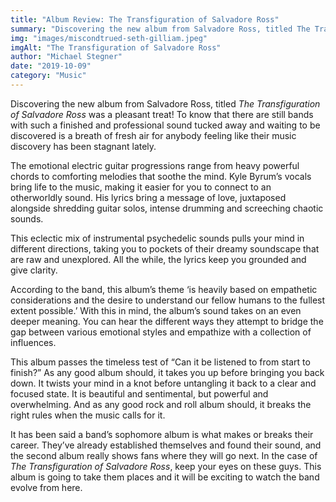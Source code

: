```yaml
---
title: "Album Review: The Transfiguration of Salvadore Ross"
summary: "Discovering the new album from Salvadore Ross, titled The Transfiguration of Salvadore Ross was a pleasant treat!"
img: "images/miscondtrued-seth-gilliam.jpeg"
imgAlt: "The Transfiguration of Salvadore Ross"
author: "Michael Stegner"
date: "2019-10-09"
category: "Music"
---
```

Discovering the new album from Salvadore Ross, titled *The Transfiguration of Salvadore Ross* was a pleasant treat! To know that there are still bands with such a finished and professional sound tucked away and waiting to be discovered is a breath of fresh air for anybody feeling like their music discovery has been stagnant lately.

The emotional electric guitar progressions range from heavy powerful chords to comforting melodies that soothe the mind. Kyle Byrum’s vocals bring life to the music, making it easier for you to connect to an otherworldly sound. His lyrics bring a message of love, juxtaposed alongside shredding guitar solos, intense drumming and screeching chaotic sounds.

This eclectic mix of instrumental psychedelic sounds pulls your mind in different directions, taking you to pockets of their dreamy soundscape that are raw and unexplored. All the while, the lyrics keep you grounded and give clarity.

According to the band, this album’s theme ‘is heavily based on empathetic considerations and the desire to understand our fellow humans to the fullest extent possible.’ With this in mind, the album’s sound takes on an even deeper meaning. You can hear the different ways they attempt to bridge the gap between various emotional styles and empathize with a collection of influences.

This album passes the timeless test of “Can it be listened to from start to finish?” As any good album should, it takes you up before bringing you back down. It twists your mind in a knot before untangling it back to a clear and focused state. It is beautiful and sentimental, but powerful and overwhelming. And as any good rock and roll album should, it breaks the right rules when the music calls for it.

It has been said a band’s sophomore album is what makes or breaks their career. They’ve already established themselves and found their sound, and the second album really shows fans where they will go next. In the case of *The Transfiguration of Salvadore Ross*, keep your eyes on these guys. This album is going to take them places and it will be exciting to watch the band evolve from here.
